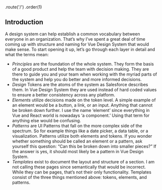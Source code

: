 
  .route('/')
  .order(1)

## Introduction
A design system can help establish a common vocabulary between everyone in an organization. That’s why I’ve spent a great deal of time coming up with structure and naming for Vue Design System that would make sense. To start opening it up, let’s go through each layer in detail and what the terms mean:

- *Principles* are the foundation of the whole system. They form the basis of a good product and help the team with decision making. They are there to guide you and your team when working with the myriad parts of the system and help you do better and more informed decisions.
- *Design* Tokens are the atoms of the system as Salesforce describes them. In Vue Design System they are used instead of hard coded values to ensure a better consistency across any platform.
- *Elements* utilize decisions made on the token level. A simple example of an element would be a button, a link, or an input. Anything that cannot be broken down further. I use the name ‘element’ since everything in Vue and React world is nowadays ‘a component.’ Using that term for anything else would be confusing.
- *Patterns* are UI Patterns that fall on the more complex side of the spectrum. So for example things like a date picker, a data table, or a visualization. Patterns utilize both elements and tokens. If you wonder whether something should be called an element or a pattern, ask yourself this question: “Can this be broken down into smaller pieces?” If the answer is yes, it should most likely be a pattern in Vue Design System.
- *Templates* exist to document the layout and structure of a section. I am not calling these pages since semantically that would be incorrect. While they can be pages, that’s not their only functionality. Templates consist of the three things mentioned above: tokens, elements, and patterns.
